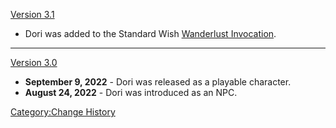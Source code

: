 [[Version 3.1]]
* Dori was added to the Standard Wish [[Wanderlust Invocation]].
----
[[Version 3.0]]
* '''September 9, 2022''' - Dori was released as a playable character.
* '''August 24, 2022''' - Dori was introduced as an NPC.
<noinclude>[[Category:Change History]]</noinclude>